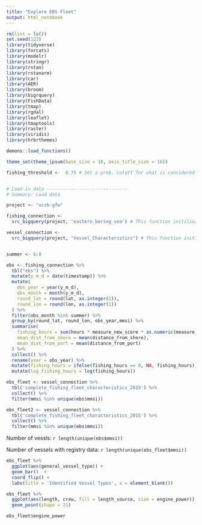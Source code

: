 ```yaml
---
title: "Explore EBS Fleet"
output: html_notebook
---
```


```r
rm(list = ls())
set.seed(123)
library(tidyverse)
library(forcats)
library(modelr)
library(stringr)
library(rstan)
library(rstanarm)
library(car)
library(AER)
library(broom)
library(bigrquery)
library(FishData)
library(tmap)
library(rgdal)
library(leaflet)
library(tmaptools)
library(raster)
library(viridis)
library(hrbrthemes)

demons::load_functions()
```


```r

theme_set(theme_ipsum(base_size = 18, axis_title_size = 16))

fishing_threshold <-  0.75 # Set a prob. cutoff for what is considered "fishing"


# Load in data ------------------------------
# Summary: Load data

project <- "ucsb-gfw"

fishing_connection <-
  src_bigquery(project, "eastern_bering_sea") # This function initiliazes a connection with a BQ dataset

vessel_connection <-
  src_bigquery(project, "Vessel_Characteristics") # This function initiliazes a connection with a BQ dataset


summer <- 6:8

ebs <- fishing_connection %>%
  tbl("ebs") %>%
  mutate(y_m_d = date(timestamp)) %>%
  mutate(
    obs_year = year(y_m_d),
    obs_month = month(y_m_d),
    round_lat = round(lat, as.integer(1)),
    round_lon = round(lon, as.integer(1))
  ) %>%
  filter(obs_month %in% summer) %>%
  group_by(round_lat, round_lon, obs_year,mmsi) %>%
  summarise(
    fishing_hours = sum(hours * measure_new_score * as.numeric(measure_new_score >= fishing_threshold)),
    mean_dist_from_shore = mean(distance_from_shore),
    mean_dist_from_port = mean(distance_from_port)
  ) %>%
  collect() %>%
  rename(year = obs_year) %>%
  mutate(fishing_hours = ifelse(fishing_hours == 0, NA, fishing_hours)) %>%
  mutate(log_fishing_hours = log(fishing_hours))

ebs_fleet <- vessel_connection %>%
  tbl('complete_fishing_fleet_characteristics_2015') %>%
  collect() %>% 
  filter(mmsi %in% unique(ebs$mmsi))

ebs_fleet2 <- vessel_connection %>%
  tbl('complete_fishing_fleet_characteristics_2015') %>%
  collect() %>% 
  filter(mmsi %in% unique(ebs$mmsi))
```

Number of vessls: `r length(unique(ebs$mmsi))`

Number of vessels with registry data: `r length(unique(ebs_fleet$mmsi))`

```r

ebs_fleet %>% 
  ggplot(aes(general_vessel_type)) + 
  geom_bar()  +
  coord_flip() + 
  labs(title = 'Identified Vessel Types', x = element_blank())

```

```r

ebs_fleet %>% 
  ggplot(aes(length, crew, fill = length_source, size = engine_power)) + 
  geom_point(shape = 21)

```

```r
ebs_fleet$engine_power
```




